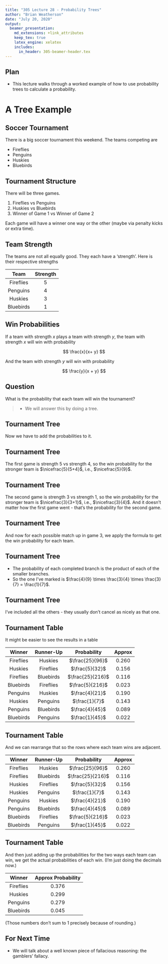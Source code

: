 ```yaml
---
title: "305 Lecture 28 - Probability Trees"
author: "Brian Weatherson"
date: "July 20, 2020"
output: 
  beamer_presentation:
    md_extensions: +link_attributes
    keep_tex: true
    latex_engine: xelatex
    includes:
      in_header: 305-beamer-header.tex
---
```


## Plan

- This lecture walks through a worked example of how to use probability trees to calculate a probability.

# A Tree Example

## Soccer Tournament

There is a big soccer tournament this weekend. The teams competing are

- Fireflies
- Penguins
- Huskies
- Bluebirds

## Tournament Structure

There will be three games.

1. Fireflies vs Penguins
2. Huskies vs Bluebirds
3. Winner of Game 1 vs Winner of Game 2

Each game will have a winner one way or the other (maybe via penalty kicks or extra time).

## Team Strength

The teams are not all equally good. They each have a 'strength'. Here is their respective strengths

 Team        Strength
----------- ---------- 
 Fireflies      5
 Penguins       4
 Huskies        3
 Bluebirds      1

## Win Probabilities

If a team with strength $x$ plays a team with strength $y$, the team with strength $x$ will win with probability

$$
\frac{x}{x+ y}
$$

\bigskip

And the team with strength $y$ will win with probability

$$
\frac{y}{x + y}
$$

## Question

What is the probability that each team will win the tournament?

> - We will answer this by doing a tree.

## Tournament Tree {.fragile}

\newcommand{\pictext}[3]{
\put(#1, #2){\makebox(0, 0)[b]{#3}}}
\setlength{\unitlength}{0.9pt}
\begin{picture}(350, 150)
\pictext{175}{0}{G1}
\put(175, 12){\circle{4}}\put(173, 13){\line(-2, 1){69}}
\put(177, 13){\line(2, 1){69}}
\pictext{135}{20}{F}
\pictext{215}{20}{P}
\pictext{105}{35}{G2}
\put(105, 47){\circle*{4}}
\put(105, 47){\line(-1, 1){35}}
\put(105, 47){\line(1, 1){35}}
\pictext{80}{55}{H}
\pictext{130}{55}{B}
\pictext{245}{35}{G2}
\put(245, 47){\circle*{4}}
\put(245, 47){\line(-1, 1){35}}
\put(245, 47){\line(1, 1){35}}
\pictext{220}{55}{H}
\pictext{270}{55}{B}
\pictext{70}{68}{G3}
\put(70, 82){\circle*{4}}
\put(70, 82){\line(-1, 2){20}}
%\pictext{50}{125}{$\mathpzc{L}$}
\put(70, 82){\line(1, 2){20}}
%\pictext{90}{125}{$\mathpzc{L}$}
\pictext{55}{95}{F}
\pictext{85}{95}{H}
\pictext{140}{68}{G3}
\put(140, 82){\circle*{4}}
\put(140, 82){\line(-1, 2){20}}
%\pictext{120}{125}{$\mathpzc{L}$}
\put(140, 82){\line(1, 2){20}}
%\pictext{160}{125}{$\mathpzc{W}$}
\pictext{125}{95}{F}
\pictext{155}{95}{B}
\pictext{210}{68}{G3}
\put(210, 82){\circle*{4}}
\put(210, 82){\line(-1, 2){20}}
%\pictext{190}{125}{$\mathpzc{L}$}
\put(210, 82){\line(1, 2){20}}
%\pictext{230}{125}{$\mathpzc{W}$}
\pictext{195}{95}{P}
\pictext{225}{95}{H}
\pictext{280}{68}{G3}
\put(280, 82){\circle*{4}}
\put(280, 82){\line(-1, 2){20}}
%\pictext{260}{125}{$\mathpzc{W}$}
\put(280, 82){\line(1, 2){20}}
%\pictext{300}{125}{$\mathpzc{L}$}
\pictext{265}{95}{P}
\pictext{295}{95}{B}
\end{picture}

\pause

Now we have to add the probabilities to it.

## Tournament Tree {.fragile}

\setlength{\unitlength}{0.9pt}
\begin{picture}(350, 150)
\pictext{175}{0}{G1}
\put(175, 12){\circle{4}}\put(173, 13){\line(-2, 1){69}}
\put(177, 13){\line(2, 1){69}}
\pictext{135}{20}{F}
\pictext{135}{8}{$\nicefrac{5}{9}$}
\pictext{215}{20}{P}
\pictext{215}{8}{$\nicefrac{4}{9}$}
\pictext{105}{35}{G2}
\put(105, 47){\circle*{4}}
\put(105, 47){\line(-1, 1){35}}
\put(105, 47){\line(1, 1){35}}
\pictext{80}{55}{H}
\pictext{130}{55}{B}
\pictext{245}{35}{G2}
\put(245, 47){\circle*{4}}
\put(245, 47){\line(-1, 1){35}}
\put(245, 47){\line(1, 1){35}}
\pictext{220}{55}{H}
\pictext{270}{55}{B}
\pictext{70}{68}{G3}
\put(70, 82){\circle*{4}}
\put(70, 82){\line(-1, 2){20}}
%\pictext{50}{125}{$\mathpzc{L}$}
\put(70, 82){\line(1, 2){20}}
%\pictext{90}{125}{$\mathpzc{L}$}
\pictext{55}{95}{F}
\pictext{85}{95}{H}
\pictext{140}{68}{G3}
\put(140, 82){\circle*{4}}
\put(140, 82){\line(-1, 2){20}}
%\pictext{120}{125}{$\mathpzc{L}$}
\put(140, 82){\line(1, 2){20}}
%\pictext{160}{125}{$\mathpzc{W}$}
\pictext{125}{95}{F}
\pictext{155}{95}{B}
\pictext{210}{68}{G3}
\put(210, 82){\circle*{4}}
\put(210, 82){\line(-1, 2){20}}
%\pictext{190}{125}{$\mathpzc{L}$}
\put(210, 82){\line(1, 2){20}}
%\pictext{230}{125}{$\mathpzc{W}$}
\pictext{195}{95}{P}
\pictext{225}{95}{H}
\pictext{280}{68}{G3}
\put(280, 82){\circle*{4}}
\put(280, 82){\line(-1, 2){20}}
%\pictext{260}{125}{$\mathpzc{W}$}
\put(280, 82){\line(1, 2){20}}
%\pictext{300}{125}{$\mathpzc{L}$}
\pictext{265}{95}{P}
\pictext{295}{95}{B}
\end{picture}

The first game is strength 5 vs strength 4, so the win probability for the stronger team is $\nicefrac{5}{5+4}$, i.e., $\nicefrac{5}{9}$.

## Tournament Tree {.fragile}

\setlength{\unitlength}{0.9pt}
\begin{picture}(350, 150)
\pictext{175}{0}{G1}
\put(175, 12){\circle{4}}\put(173, 13){\line(-2, 1){69}}
\put(177, 13){\line(2, 1){69}}
\pictext{135}{20}{F}
\pictext{135}{8}{$\nicefrac{5}{9}$}
\pictext{215}{20}{P}
\pictext{215}{8}{$\nicefrac{4}{9}$}
\pictext{105}{35}{G2}
\put(105, 47){\circle*{4}}
\put(105, 47){\line(-1, 1){35}}
\put(105, 47){\line(1, 1){35}}
\pictext{80}{55}{H}
\pictext{80}{43}{$\nicefrac{3}{4}$}
\pictext{130}{55}{B}
\pictext{130}{43}{$\nicefrac{1}{4}$}
\pictext{245}{35}{G2}
\put(245, 47){\circle*{4}}
\put(245, 47){\line(-1, 1){35}}
\put(245, 47){\line(1, 1){35}}
\pictext{220}{55}{H}
\pictext{220}{43}{$\nicefrac{3}{4}$}
\pictext{270}{55}{B}
\pictext{270}{43}{$\nicefrac{1}{4}$}
\pictext{70}{68}{G3}
\put(70, 82){\circle*{4}}
\put(70, 82){\line(-1, 2){20}}
%\pictext{50}{125}{$\mathpzc{L}$}
\put(70, 82){\line(1, 2){20}}
%\pictext{90}{125}{$\mathpzc{L}$}
\pictext{55}{95}{F}
\pictext{85}{95}{H}
\pictext{140}{68}{G3}
\put(140, 82){\circle*{4}}
\put(140, 82){\line(-1, 2){20}}
%\pictext{120}{125}{$\mathpzc{L}$}
\put(140, 82){\line(1, 2){20}}
%\pictext{160}{125}{$\mathpzc{W}$}
\pictext{125}{95}{F}
\pictext{155}{95}{B}
\pictext{210}{68}{G3}
\put(210, 82){\circle*{4}}
\put(210, 82){\line(-1, 2){20}}
%\pictext{190}{125}{$\mathpzc{L}$}
\put(210, 82){\line(1, 2){20}}
%\pictext{230}{125}{$\mathpzc{W}$}
\pictext{195}{95}{P}
\pictext{225}{95}{H}
\pictext{280}{68}{G3}
\put(280, 82){\circle*{4}}
\put(280, 82){\line(-1, 2){20}}
%\pictext{260}{125}{$\mathpzc{W}$}
\put(280, 82){\line(1, 2){20}}
%\pictext{300}{125}{$\mathpzc{L}$}
\pictext{265}{95}{P}
\pictext{295}{95}{B}
\end{picture}

The second game is strength 3 vs strength 1, so the win probability for the stronger team is $\nicefrac{3}{3+1}$, i.e., $\nicefrac{3}{4}$. And it doesn't matter how the first game went - that's the probability for the second game.

## Tournament Tree {.fragile}

\setlength{\unitlength}{0.9pt}
\begin{picture}(350, 150)
\pictext{175}{0}{G1}
\put(175, 12){\circle{4}}\put(173, 13){\line(-2, 1){69}}
\put(177, 13){\line(2, 1){69}}
\pictext{135}{20}{F}
\pictext{135}{8}{$\nicefrac{5}{9}$}
\pictext{215}{20}{P}
\pictext{215}{8}{$\nicefrac{4}{9}$}
\pictext{105}{35}{G2}
\put(105, 47){\circle*{4}}
\put(105, 47){\line(-1, 1){35}}
\put(105, 47){\line(1, 1){35}}
\pictext{80}{55}{H}
\pictext{80}{43}{$\nicefrac{3}{4}$}
\pictext{130}{55}{B}
\pictext{130}{43}{$\nicefrac{1}{4}$}
\pictext{245}{35}{G2}
\put(245, 47){\circle*{4}}
\put(245, 47){\line(-1, 1){35}}
\put(245, 47){\line(1, 1){35}}
\pictext{220}{55}{H}
\pictext{220}{43}{$\nicefrac{3}{4}$}
\pictext{270}{55}{B}
\pictext{270}{43}{$\nicefrac{1}{4}$}
\pictext{70}{68}{G3}
\put(70, 82){\circle*{4}}
\put(70, 82){\line(-1, 2){20}}
%\pictext{50}{125}{$\mathpzc{L}$}
\put(70, 82){\line(1, 2){20}}
%\pictext{90}{125}{$\mathpzc{L}$}
\pictext{55}{95}{F}
\pictext{55}{83}{$\nicefrac{5}{8}$}
\pictext{85}{95}{H}
\pictext{85}{83}{$\nicefrac{3}{8}$}
\pictext{140}{68}{G3}
\put(140, 82){\circle*{4}}
\put(140, 82){\line(-1, 2){20}}
%\pictext{120}{125}{$\mathpzc{L}$}
\put(140, 82){\line(1, 2){20}}
%\pictext{160}{125}{$\mathpzc{W}$}
\pictext{125}{95}{F}
\pictext{125}{83}{$\nicefrac{5}{6}$}
\pictext{155}{95}{B}
\pictext{155}{83}{$\nicefrac{1}{6}$}
\pictext{210}{68}{G3}
\put(210, 82){\circle*{4}}
\put(210, 82){\line(-1, 2){20}}
%\pictext{190}{125}{$\mathpzc{L}$}
\put(210, 82){\line(1, 2){20}}
%\pictext{230}{125}{$\mathpzc{W}$}
\pictext{195}{95}{P}
\pictext{195}{83}{$\nicefrac{4}{7}$}
\pictext{225}{95}{H}
\pictext{225}{83}{$\nicefrac{3}{7}$}
\pictext{280}{68}{G3}
\put(280, 82){\circle*{4}}
\put(280, 82){\line(-1, 2){20}}
%\pictext{260}{125}{$\mathpzc{W}$}
\put(280, 82){\line(1, 2){20}}
%\pictext{300}{125}{$\mathpzc{L}$}
\pictext{265}{95}{P}
\pictext{265}{83}{$\nicefrac{4}{5}$}
\pictext{295}{95}{B}
\pictext{295}{83}{$\nicefrac{1}{5}$}
\end{picture}

And now for each possible match up in game 3, we apply the formula to get the win probability for each team.

## Tournament Tree {.fragile}

\setlength{\unitlength}{0.9pt}
\begin{picture}(350, 150)
\pictext{175}{0}{G1}
\put(175, 12){\circle{4}}\put(173, 13){\line(-2, 1){69}}
\put(177, 13){\line(2, 1){69}}
\pictext{135}{20}{F}
\pictext{135}{8}{$\nicefrac{5}{9}$}
\pictext{215}{20}{P}
\pictext{215}{8}{$\nicefrac{4}{9}$}
\pictext{105}{35}{G2}
\put(105, 47){\circle*{4}}
\put(105, 47){\line(-1, 1){35}}
\put(105, 47){\line(1, 1){35}}
\pictext{80}{55}{H}
\pictext{80}{43}{$\nicefrac{3}{4}$}
\pictext{130}{55}{B}
\pictext{130}{43}{$\nicefrac{1}{4}$}
\pictext{245}{35}{G2}
\put(245, 47){\circle*{4}}
\put(245, 47){\line(-1, 1){35}}
\put(245, 47){\line(1, 1){35}}
\pictext{220}{55}{H}
\pictext{220}{43}{$\nicefrac{3}{4}$}
\pictext{270}{55}{B}
\pictext{270}{43}{$\nicefrac{1}{4}$}
\pictext{70}{68}{G3}
\put(70, 82){\circle*{4}}
\put(70, 82){\line(-1, 2){20}}
%\pictext{50}{125}{$\mathpzc{L}$}
\put(70, 82){\line(1, 2){20}}
%\pictext{90}{125}{$\mathpzc{L}$}
\pictext{55}{95}{F}
\pictext{55}{83}{$\nicefrac{5}{8}$}
\pictext{85}{95}{H}
\pictext{85}{83}{$\nicefrac{3}{8}$}
\pictext{140}{68}{G3}
\put(140, 82){\circle*{4}}
\put(140, 82){\line(-1, 2){20}}
%\pictext{120}{125}{$\mathpzc{L}$}
\put(140, 82){\line(1, 2){20}}
%\pictext{160}{125}{$\mathpzc{W}$}
\pictext{125}{95}{F}
\pictext{125}{83}{$\nicefrac{5}{6}$}
\pictext{155}{95}{B}
\pictext{155}{83}{$\nicefrac{1}{6}$}
\pictext{210}{68}{G3}
\put(210, 82){\circle*{4}}
\put(210, 82){\line(-1, 2){20}}
%\pictext{190}{125}{$\mathpzc{L}$}
\put(210, 82){\line(1, 2){20}}
\pictext{230}{125}{$\frac{1}{7}$}
\pictext{195}{95}{P}
\pictext{195}{83}{$\nicefrac{4}{7}$}
\pictext{225}{95}{H}
\pictext{225}{83}{$\nicefrac{3}{7}$}
\pictext{280}{68}{G3}
\put(280, 82){\circle*{4}}
\put(280, 82){\line(-1, 2){20}}
%\pictext{260}{125}{$\mathpzc{W}$}
\put(280, 82){\line(1, 2){20}}
%\pictext{300}{125}{$\mathpzc{L}$}
\pictext{265}{95}{P}
\pictext{265}{83}{$\nicefrac{4}{5}$}
\pictext{295}{95}{B}
\pictext{295}{83}{$\nicefrac{1}{5}$}
\end{picture}

- The probability of each completed branch is the product of each of the smaller branches.
- So the one I've marked is $\frac{4}{9} \times \frac{3}{4} \times \frac{3}{7} = \frac{1}{7}$.

## Tournament Tree {.fragile}

\setlength{\unitlength}{0.9pt}
\begin{picture}(350, 150)
\pictext{175}{0}{G1}
\put(175, 12){\circle{4}}\put(173, 13){\line(-2, 1){69}}
\put(177, 13){\line(2, 1){69}}
\pictext{135}{20}{F}
\pictext{135}{8}{$\nicefrac{5}{9}$}
\pictext{215}{20}{P}
\pictext{215}{8}{$\nicefrac{4}{9}$}
\pictext{105}{35}{G2}
\put(105, 47){\circle*{4}}
\put(105, 47){\line(-1, 1){35}}
\put(105, 47){\line(1, 1){35}}
\pictext{80}{55}{H}
\pictext{80}{43}{$\nicefrac{3}{4}$}
\pictext{130}{55}{B}
\pictext{130}{43}{$\nicefrac{1}{4}$}
\pictext{245}{35}{G2}
\put(245, 47){\circle*{4}}
\put(245, 47){\line(-1, 1){35}}
\put(245, 47){\line(1, 1){35}}
\pictext{220}{55}{H}
\pictext{220}{43}{$\nicefrac{3}{4}$}
\pictext{270}{55}{B}
\pictext{270}{43}{$\nicefrac{1}{4}$}
\pictext{70}{68}{G3}
\put(70, 82){\circle*{4}}
\put(70, 82){\line(-1, 2){20}}
\pictext{50}{125}{$\frac{25}{96}$}
\put(70, 82){\line(1, 2){20}}
\pictext{90}{125}{$\frac{5}{32}$}
\pictext{55}{95}{F}
\pictext{55}{83}{$\nicefrac{5}{8}$}
\pictext{85}{95}{H}
\pictext{85}{83}{$\nicefrac{3}{8}$}
\pictext{140}{68}{G3}
\put(140, 82){\circle*{4}}
\put(140, 82){\line(-1, 2){20}}
\pictext{120}{125}{$\frac{25}{216}$}
\put(140, 82){\line(1, 2){20}}
\pictext{160}{125}{$\frac{5}{216}$}
\pictext{125}{95}{F}
\pictext{125}{83}{$\nicefrac{5}{6}$}
\pictext{155}{95}{B}
\pictext{155}{83}{$\nicefrac{1}{6}$}
\pictext{210}{68}{G3}
\put(210, 82){\circle*{4}}
\put(210, 82){\line(-1, 2){20}}
\pictext{190}{125}{$\frac{4}{21}$}
\put(210, 82){\line(1, 2){20}}
\pictext{230}{125}{$\frac{1}{7}$}
\pictext{195}{95}{P}
\pictext{195}{83}{$\nicefrac{4}{7}$}
\pictext{225}{95}{H}
\pictext{225}{83}{$\nicefrac{3}{7}$}
\pictext{280}{68}{G3}
\put(280, 82){\circle*{4}}
\put(280, 82){\line(-1, 2){20}}
\pictext{260}{125}{$\frac{4}{45}$}
\put(280, 82){\line(1, 2){20}}
\pictext{300}{125}{$\frac{1}{45}$}
\pictext{265}{95}{P}
\pictext{265}{83}{$\nicefrac{4}{5}$}
\pictext{295}{95}{B}
\pictext{295}{83}{$\nicefrac{1}{5}$}
\end{picture}

I've included all the others - they usually don't cancel as nicely as that one.

## Tournament Table

It might be easier to see the results in a table

  Winner     Runner-Up   Probability         Approx
----------- ----------- ------------------ ------------
 Fireflies   Huskies     $\frac{25}{96}$     0.260
 Huskies     Fireflies   $\frac{5}{32}$      0.156
 Fireflies   Bluebirds   $\frac{25}{216}$    0.116
 Bluebirds   Fireflies   $\frac{5}{216}$     0.023
 Penguins    Huskies     $\frac{4}{21}$      0.190
 Huskies     Penguins    $\frac{1}{7}$       0.143
 Penguins    Bluebirds   $\frac{4}{45}$      0.089
 Bluebirds   Penguins    $\frac{1}{45}$      0.022 
 
## Tournament Table

And we can rearrange that so the rows where each team wins are adjacent.

  Winner     Runner-Up   Probability         Approx
----------- ----------- ------------------ ------------
 Fireflies   Huskies     $\frac{25}{96}$     0.260
 Fireflies   Bluebirds   $\frac{25}{216}$    0.116
 Huskies     Fireflies   $\frac{5}{32}$      0.156
 Huskies     Penguins    $\frac{1}{7}$       0.143
 Penguins    Huskies     $\frac{4}{21}$      0.190
 Penguins    Bluebirds   $\frac{4}{45}$      0.089
 Bluebirds   Fireflies   $\frac{5}{216}$     0.023
 Bluebirds   Penguins    $\frac{1}{45}$      0.022 

## Tournament Table

And then just adding up the probabilities for the two ways each team can win, we get the actual probabilities of each win. (I'm just doing the decimals now.)

  Winner     Approx Probability
----------- --------------------
 Fireflies          0.376
 Huskies            0.299
 Penguins           0.279
 Bluebirds          0.045
 
(Those numbers don't sum to 1 precisely because of rounding.)


## For Next Time

- We will talk about a well known piece of fallacious reasoning: the gamblers' fallacy.